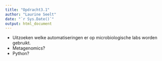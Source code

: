 ```yaml
---
title: "Opdracht3.1"
author: "Laurine Seelt"
date: "`r Sys.Date()`"
output: html_document
---
```


- Uitzoeken welke automatiseringen er op microbiologische labs worden gebruikt.
- Metagenomics?
- Python?